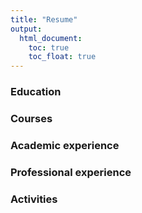 ```yaml
---
title: "Resume"
output:
  html_document:
    toc: true
    toc_float: true
---
```


### Education

### Courses

### Academic experience

### Professional experience

### Activities